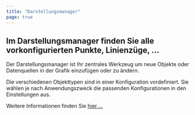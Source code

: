 ```yaml
---
title: "Darstellungsmanager"
page: true
---
```

## Im Darstellungsmanager finden Sie alle vorkonfigurierten Punkte, Linienz&#252;ge, ...

Der Darstellungsmanager ist Ihr zentrales Werkzeug um neue Objekte <GeoMapper>oder Datenquellen </GeoMapper>in der Grafik einzuf&#252;gen oder zu &#228;ndern.

<Success>
Die verschiedenen Objekttypen sind in einer Konfiguration vordefiniert. Sie w&#228;hlen je nach Anwendungszweck die passenden Konfigurationen in den Einstellungen aus.
</Success>


Weitere Informationen finden Sie [hier ...](../../darstellungsmanager/allgemein/uebersicht)


